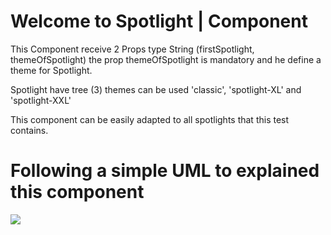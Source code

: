 
# Welcome to Spotlight | Component

This Component receive 2 Props type String (firstSpotlight, themeOfSpotlight) the prop themeOfSpotlight is mandatory and he define a theme for Spotlight.

Spotlight have tree (3) themes can be used 'classic', 'spotlight-XL' and 'spotlight-XXL'

This component can be easily adapted to all spotlights that this test contains.

# Following a simple UML to explained this component

<div>
  <img src={UML} />
</div>
